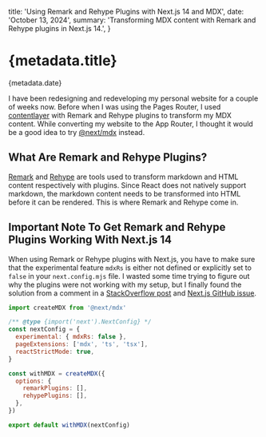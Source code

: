 
  title: 'Using Remark and Rehype Plugins with Next.js 14 and MDX',
  date: 'October 13, 2024',
  summary:
    'Transforming MDX content with Remark and Rehype plugins in Next.js 14.',
}

# {metadata.title}

<Date>{metadata.date}</Date>

I have been redesigning and redeveloping my personal website for a couple of weeks now. Before when I was using the Pages Router, I used [contentlayer](https://github.com/contentlayerdev/contentlayer) with Remark and Rehype plugins to transform my MDX content. While converting my website to the App Router, I thought it would be a good idea to try [@next/mdx](https://nextjs.org/docs/pages/building-your-application/configuring/mdx#nextmdx) instead.

## What Are Remark and Rehype Plugins?

[Remark](https://github.com/remarkjs/remark) and [Rehype](https://github.com/rehypejs/rehype) are tools used to transform markdown and HTML content respectively with plugins. Since React does not natively support markdown, the markdown content needs to be transformed into HTML before it can be rendered. This is where Remark and Rehype come in.

## Important Note To Get Remark and Rehype Plugins Working With Next.js 14

When using Remark or Rehype plugins with Next.js, you have to make sure that the experimental feature `mdxRs` is either not defined or explicitly set to `false` in your `next.config.mjs` file. I wasted some time trying to figure out why the plugins were not working with my setup, but I finally found the solution from a comment in a [StackOverflow post](https://stackoverflow.com/a/75571708) and [Next.js GitHub issue](https://github.com/vercel/next.js/issues/46659#issuecomment-1542183041).

```js title="next.config.mjs" showlinenumbers="true"
import createMDX from '@next/mdx'

/** @type {import('next').NextConfig} */
const nextConfig = {
  experimental: { mdxRs: false },
  pageExtensions: ['mdx', 'ts', 'tsx'],
  reactStrictMode: true,
}

const withMDX = createMDX({
  options: {
    remarkPlugins: [],
    rehypePlugins: [],
  },
})

export default withMDX(nextConfig)
```
